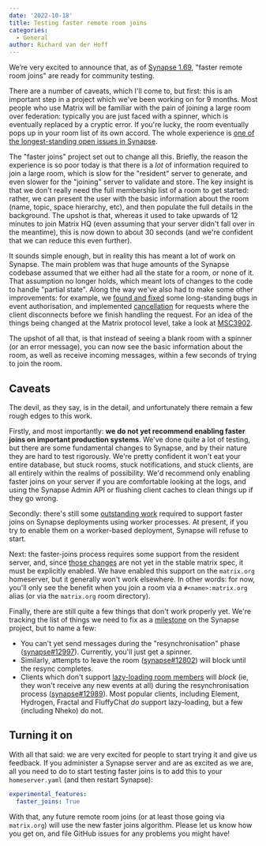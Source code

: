 ```yaml
---
date: '2022-10-18'
title: Testing faster remote room joins
categories:
  - General
author: Richard van der Hoff
---
```

We’re very excited to announce that, as of [Synapse 1.69](https://matrix.org/blog/2022/10/17/synapse-1-69-released), "faster remote room joins" are ready for community testing.

There are a number of caveats, which I'll come to, but first: this is an important step in a project which we've been working on for 9 months. Most people who use Matrix will be familiar with the pain of joining a large room over federation: typically you are just faced with a spinner, which is eventually replaced by a cryptic error. If you're lucky, the room eventually pops up in your room list of its own accord. The whole experience is [one of the longest-standing open issues in Synapse](https://github.com/matrix-org/synapse/issues/1211).

The "faster joins" project set out to change all this. Briefly, the reason the experience is so poor today is that there is a *lot* of information required to join a large room, which is slow for the "resident" server to generate, and even slower for the "joining" server to validate and store. The key insight is that we don't really need the full membership list of a room to get started: rather, we can present the user with the basic information about the room (name, topic, space hierarchy, etc), and then populate the full details in the background. The upshot is that, whereas it used to take upwards of 12 minutes to join Matrix HQ (even assuming that your server didn't fall over in the meantime), this is now down to about 30 seconds (and we're confident that we can reduce this even further).

It sounds simple enough, but in reality this has meant a lot of work on Synapse. The main problem was that huge amounts of the Synapse codebase assumed that we either had all the state for a room, or none of it. That assumption no longer holds, which meant lots of changes to the code to handle "partial state". Along the way we've also had to make some other improvements: for example, we [found and fixed](https://github.com/matrix-org/synapse/security/advisories/GHSA-jhjh-776m-4765) some long-standing bugs in event authorisation, and implemented [cancellation](https://github.com/matrix-org/synapse/issues/3528) for requests where the client disconnects before we finish handling the request. For an idea of the things being changed at the Matrix protocol level, take a look at [MSC3902](https://github.com/matrix-org/matrix-spec-proposals/pull/3902).

The upshot of all that, is that instead of seeing a blank room with a spinner (or an error message), you can now see the basic information about the room, as well as receive incoming messages, within a few seconds of trying to join the room.

## Caveats

The devil, as they say, is in the detail, and unfortunately there remain a few rough edges to this work.

Firstly, and most importantly: **we do not yet recommend enabling faster joins on important production systems**. We've done quite a lot of testing, but there are some fundamental changes to Synapse, and by their nature they are hard to test rigorously. We're pretty confident it won't eat your entire database, but stuck rooms, stuck notifications, and stuck clients, are all entirely within the realms of possibility. We'd recommend only enabling faster joins on your server if you are comfortable looking at the logs, and using the Synapse Admin API or flushing client caches to clean things up if they go wrong.

Secondly: there's still some [outstanding work](https://github.com/matrix-org/synapse/issues/12994) required to support faster joins on Synapse deployments using worker processes. At present, if you try to enable them on a worker-based deployment, Synapse will refuse to start.

Next: the faster-joins process requires some support from the resident server, and, since [those changes](https://github.com/matrix-org/matrix-spec-proposals/pull/3706) are not yet in the stable matrix spec, it must be explicitly enabled. We have enabled this support on the `matrix.org` homeserver, but it generally won't work elsewhere. In other words: for now, you'll only see the benefit when you join a room via a `#<name>:matrix.org` alias (or via the `matrix.org` room directory).

Finally, there are still quite a few things that don't work properly yet. We're tracking the list of things we need to fix as a [milestone](https://github.com/matrix-org/synapse/milestone/10) on the Synapse project, but to name a few:

 * You can't yet send messages during the "resynchronisation" phase ([synapse#12997](https://github.com/matrix-org/synapse/issues/12997)). Currently, you'll just get a spinner.
 * Similarly, attempts to leave the room ([synapse#12802](https://github.com/matrix-org/synapse/issues/12802)) will block until the resync completes.
 * Clients which don't support [lazy-loading room members](https://spec.matrix.org/v1.4/client-server-api/#lazy-loading-room-members) will *block* (ie, they won't receive any new events at all) during the resynchronisation process ([synapse#12989](https://github.com/matrix-org/synapse/issues/12989)). Most popular clients, including Element, Hydrogen, Fractal and FluffyChat *do* support lazy-loading, but a few (including Nheko) do not.

## Turning it on

With all that said: we are very excited for people to start trying it and give us feedback. If you administer a Synapse server and are as excited as we are, all you need to do to start testing faster joins is to add this to your `homeserver.yaml` (and then restart Synapse):

```yaml
experimental_features:
  faster_joins: True
```

With that, any future remote room joins (or at least those going via `matrix.org`) will use the new faster joins algorithm. Please let us know how you get on, and file GitHub issues for any problems you might have!
